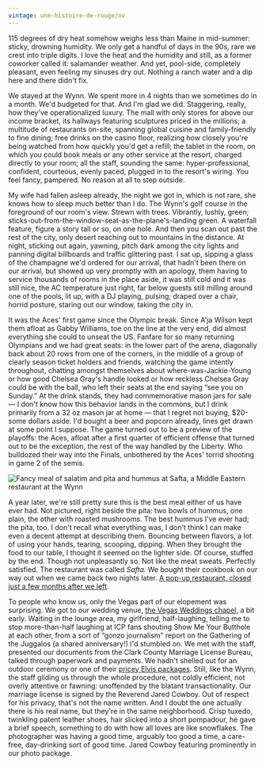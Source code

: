 ```yaml
---
vintage: une-histoire-de-rouge/nv
---
```




115 degrees of dry heat somehow weighs less than Maine in mid-summer: sticky,
drowning humidity. We only get a handful of days in the 90s, rare we crest into
triple digits. I love the heat and the humidity and still, as a former coworker
called it: salamander weather. And yet, pool-side, completely pleasant, even
feeling my sinuses dry out. Nothing a ranch water and a dip here and there
didn't fix.

We stayed at the Wynn. We spent more in 4 nights than we sometimes do in a
month. We'd budgeted for that. And I'm glad we did. Staggering, really, how
they've operationalized luxury. The mall with only stores for above our income
bracket, its hallways featuring sculptures priced in the millions; a multitude
of restaurants on-site, spanning global cuisine and family-friendly to fine
dining; free drinks on the casino floor, realizing how closely you're being
watched from how quickly you'd get a refill; the tablet in the room, on which
you could book meals or any other service at the resort, charged directly to
your room; all the staff, sounding the same: hyper-professional, confident,
courteous, evenly paced, plugged in to the resort's wiring. You feel fancy,
pampered. No reason at all to step outside.

My wife had fallen asleep already, the night we got in, which is not rare, she
knows how to sleep much better than I do. The Wynn's golf course in the
foreground of our room's view. Strewn with trees. Vibrantly, lushly, green;
sticks-out-from-the-window-seat-as-the-plane's-landing green. A waterfall
feature, figure a story tall or so, on one hole. And then you scan out past the
rest of the city, only desert reaching out to mountains in the distance. At
night, sticking out again, yawning, pitch dark among the city lights and panning
digital billboards and traffic glittering past. I sat up, sipping a glass of the
champagne we'd ordered for our arrival, that hadn't been there on our arrival,
but showed up very promptly with an apology, them having to service thousands of
rooms in the place aside, it was still cold and it was still nice, the AC
temperature just right, far below guests still milling around one of the pools,
lit up, with a DJ playing, pulsing; draped over a chair, horrid posture, staring
out our window, taking the city in.

It was the Aces' first game since the Olympic break. Since A'ja Wilson kept them
afloat as Gabby Williams, toe on the line at the very end, did almost everything
she could to unseat the US. Fanfare for so many returning Olympians and we had
great seats: in the lower part of the arena, diagonally back about 20 rows from
one of the corners, in the middle of a group of clearly season ticket holders
and friends, watching the game intently throughout, chatting amongst themselves
about where-was-Jackie-Young or how good Chelsea Gray's handle looked or how
reckless Chelsea Gray could be with the ball, who left their seats at the end
saying “see you on Sunday.” At the drink stands, they had commemorative mason
jars for sale — I don't know how this behavior lands in the commons, but I drink
primarily from a 32 oz mason jar at home — that I regret not buying, $20-some
dollars aside. I'd bought a beer and popcorn already, lines get drawn at some
point I suppose. The game turned out to be a preview of the playoffs: the Aces,
afloat after a first quarter of efficient offense that turned out to be the
exception, the rest of the way handled by the Liberty. Who bulldozed their way
into the Finals, unbothered by the Aces' torrid shooting in game 2 of the semis.

<Image
  alt="Fancy meal of salatim and pita and hummus at Safta, a  Middle Eastern restaurant at the Wynn"
  src={Safta}
  width={1000}
  class="-ml-8 max-w-[calc(100%_+_64px)] lg:-ml-[150px] lg:max-w-[calc(100%_+_300px)]"
/>

A year later, we're still pretty sure this is the best meal either of us have
ever had. Not pictured, right beside the pita: two bowls of hummus, one plain,
the other with roasted mushrooms. The best hummus I've ever had; the pita, too.
I don't recall what everything was, I don't think I can make even a decent
attempt at describing them. Bouncing between flavors, a lot of using your hands,
tearing, scooping, dipping. When they brought the food to our table, I thought
it seemed on the lighter side. Of course, stuffed by the end. Though not
unpleasantly so. Not like the meat sweats. Perfectly satisfied. The restaurant
was called _Safta_. We bought their cookbook on our way out when we came back
two nights later.
[A pop-up restaurant, closed just a few months after we left](https://vegas.eater.com/2024/12/13/24320848/chef-alon-shaya-safta-1964-mediterranean-restaurant-closes-wynn-las-vegas-strip).

To people who know us, only the Vegas part of our elopement was surprising. We
got to our wedding venue,
[the Vegas Weddings chapel](https://www.702wedding.com/), a bit early. Waiting
in the lounge area, my girlfriend, half-laughing, telling me to stop
more-than-half laughing at ICP fans shouting Show Me Your Butthole at each
other, from a sort of “gonzo journalism” report on the Gathering of the Juggalos
(a shared anniversary!) I'd stumbled on. We met with the staff, presented our
documents from the Clark County Marriage License Bureau, talked through
paperwork and payments. We hadn't shelled out for an outdoor ceremony or one of
their
[pricey Elvis packages](https://www.702wedding.com/vegas-weddings-elvis-packages).
Still, like the Wynn, the staff gliding us through the whole procedure, not
coldly efficient, not overly attentive or fawning: unoffended by the blatant
transactionality. Our marriage license is signed by the Reverend Jared Cowboy.
Out of respect for his privacy, that's not the name written. And I doubt the one
actually there is his real name, but they're in the same neighborhood. Crisp
tuxedo, twinkling patent leather shoes, hair slicked into a short pompadour, he
gave a brief speech, something to do with how all loves are like snowflakes. The
photographer was having a good time, arguably too good a time, a care-free,
day-drinking sort of good time. Jared Cowboy featuring prominently in our photo
package.
